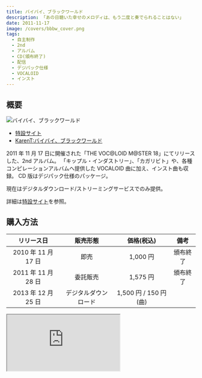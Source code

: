 ```yaml
---
title: バイバイ、ブラックワールド
description: 「あの日聴いた幸せのメロディは、もう二度と奏でられることはない」
date: 2011-11-17
image: /covers/bbbw_cover.png
tags:
  - 自主制作
  - 2nd
  - アルバム
  - CD(頒布終了)
  - 配信
  - デジパック仕様
  - VOCALOID
  - インスト
---
```


## 概要

![バイバイ、ブラックワールド](/covers/bbbw_cover.png)

- [特設サイト](http://aroundhalf.info/byebyeblackworld.html)
- [KarenT:バイバイ、ブラックワールド](http://karent.jp/album/1402)

2011 年 11 月 17 日に開催された「THE VOC@LOID M@STER 18」にてリリースした、2nd アルバム。
「キップル・インダストリー」、「カガリビト」や、各種コンピレーションアルバムへ提供した VOCALOID 曲に加え、インスト曲も収録。
CD 版はデジパック仕様のパッケージ。

現在はデジタルダウンロード/ストリーミングサービスでのみ提供。

詳細は[特設サイト](http://aroundhalf.info/byebyeblackworld.html)を参照。

## 購入方法

|     リリース日      |       販売形態       |      価格(税込)       |   備考   |
| :-----------------: | :------------------: | :-------------------: | :------: |
| 2010 年 11 月 17 日 |         即売         |       1,000 円        | 頒布終了 |
| 2011 年 11 月 28 日 |       委託販売       |       1,575 円        | 頒布終了 |
| 2013 年 12 月 25 日 | デジタルダウンロード | 1,500 円 / 150 円(曲) |          |

<iframe
  style={{ width: 120, height: 240 }}
  src="https://rcm-fe.amazon-adsystem.com/e/cm?ref=tf_til&t=millstones-22&m=amazon&o=9&p=8&l=as1&IS1=1&detail=1&asins=B00HDBG19I&linkId=c69c74f1d5d2111266b03b0542a56e8c&bc1=ffffff&lt1=_top&fc1=333333&lc1=0066c0&bg1=ffffff&f=ifr"
/>
